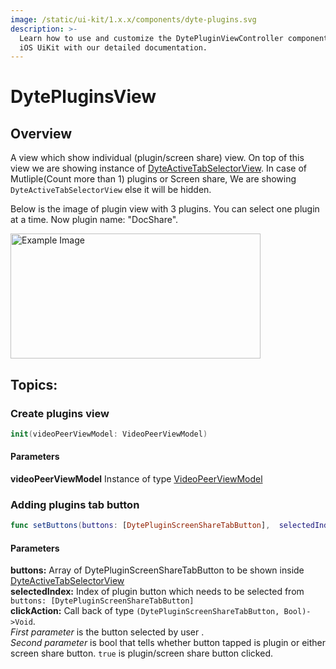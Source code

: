 ```yaml
---
image: /static/ui-kit/1.x.x/components/dyte-plugins.svg
description: >-
  Learn how to use and customize the DytePluginViewController component in Dyte's
  iOS UiKit with our detailed documentation.
---
```


# DytePluginsView

## Overview

A view which show individual (plugin/screen share) view. On top of this view we are showing instance of
[DyteActiveTabSelectorView](/ios/components/dyte-active-tab-selector-view).
In case of Mutliple(Count more than 1) plugins or Screen share, We are showing `DyteActiveTabSelectorView`
else it will be hidden.

Below is the image of plugin view with 3 plugins. You can select one plugin at a time.
Now plugin name: "DocShare".

<img
  src="/static/ios/iOS_show_plugin.jpg"
  alt="Example Image"
  width="400"
  height="200"
/>

## Topics:

### Create plugins view

```swift
init(videoPeerViewModel: VideoPeerViewModel)
```

#### Parameters

**videoPeerViewModel** Instance of type [VideoPeerViewModel](/ios/helper-classes/dyte-plugin-view-model)

### Adding plugins tab button

```swift
func setButtons(buttons: [DytePluginScreenShareTabButton],  selectedIndex: Int?, clickAction:@escaping(DytePluginScreenShareTabButton, Bool)->Void)
```

#### Parameters

**buttons:** Array of DytePluginScreenShareTabButton to be shown inside [DyteActiveTabSelectorView](/ios/components/dyte-active-tab-selector-view)  
**selectedIndex:** Index of plugin button which needs to be selected from `buttons: [DytePluginScreenShareTabButton]`  
**clickAction:** Call back of type `(DytePluginScreenShareTabButton, Bool)->Void`.<br/> _First parameter_ is the button selected by user
.<br/> _Second parameter_ is bool that tells whether button tapped is plugin or either screen share button. `true` is plugin/screen share button clicked.

<head>
  <title>iOS DytePluginViewController</title>
</head>

